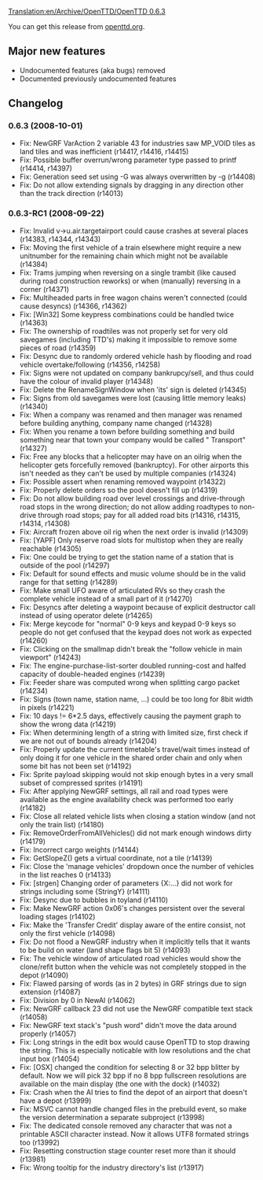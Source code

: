 [[Translation:en/Archive/OpenTTD/OpenTTD 0.6.3]]

{{en/Archive/OpenTTD/Navigation}}
{{en/Archive/OpenTTD/NaviPrevNext|prev=en/Archive/OpenTTD/OpenTTD 0.6.2|next=en/Archive/OpenTTD/OpenTTD 0.7.0|date=2008-10-01}}

You can get this release from [http://www.openttd.org/download-stable/0.6.3 openttd.org].


==Major new features==
* Undocumented features (aka bugs) removed
* Documented previously undocumented features

==Changelog==

===0.6.3 (2008-10-01)===

* Fix: NewGRF VarAction 2 variable 43 for industries saw MP_VOID tiles as land tiles and was inefficient (r14417, r14416, r14415)
* Fix: Possible buffer overrun/wrong parameter type passed to printf (r14414, r14397)
* Fix: Generation seed set using -G was always overwritten by -g (r14408)
* Fix: Do not allow extending signals by dragging in any direction other than the track direction {{en/Flyspray|2202}} (r14013)

===0.6.3-RC1 (2008-09-22)===

* Fix: Invalid v->u.air.targetairport could cause crashes at several places {{en/Flyspray|2300}} (r14383, r14344, r14343)
* Fix: Moving the first vehicle of a train elsewhere might require a new unitnumber for the remaining chain which might not be available (r14384) 
* Fix: Trams jumping when reversing on a single trambit (like caused during road construction reworks) or when (manually) reversing in a corner {{en/Flyspray|1852}} (r14371) 
* Fix: Multiheaded parts in free wagon chains weren't connected (could cause desyncs) (r14366, r14362) 
* Fix: [Win32] Some keypress combinations could be handled twice {{en/Flyspray|2206}} (r14363) 
* Fix: The ownership of roadtiles was not properly set for very old savegames (including TTD's) making it impossible to remove some pieces of road {{en/Flyspray|2311}} (r14359) 
* Fix: Desync due to randomly ordered vehicle hash by flooding and road vehicle overtake/following (r14356, r14258) 
* Fix: Signs were not updated on company bankrupcy/sell, and thus could have the colour of invalid player (r14348) 
* Fix: Delete the RenameSignWindow when 'its' sign is deleted (r14345) 
* Fix: Signs from old savegames were lost (causing little memory leaks) (r14340) 
* Fix: When a company was renamed and then manager was renamed before building anything, company name changed (r14328) 
* Fix: When you rename a town before building something and build something near that town your company would be called "<old townname> Transport" {{en/Flyspray|2251}} (r14327) 
* Fix: Free any blocks that a helicopter may have on an oilrig when the helicopter gets forcefully removed (bankruptcy). For other airports this isn't needed as they can't be used by multiple companies {{en/Flyspray|2241}} (r14324) 
* Fix: Possible assert when renaming removed waypoint (r14322) 
* Fix: Properly delete orders so the pool doesn't fill up (r14319) 
* Fix: Do not allow building road over level crossings and drive-through road stops in the wrong direction; do not allow adding roadtypes to non-drive through road stops; pay for all added road bits {{en/Flyspray|2268}} (r14316, r14315, r14314, r14308) 
* Fix: Aircraft frozen above oil rig when the next order is invalid {{en/Flyspray|2244}} (r14309) 
* Fix: [YAPF] Only reserve road slots for multistop when they are really reachable {{en/Flyspray|2294}} (r14305) 
* Fix: One could be trying to get the station name of a station that is outside of the pool (r14297) 
* Fix: Default for sound effects and music volume should be in the valid range for that setting {{en/Flyspray|2286}} (r14289) 
* Fix: Make small UFO aware of articulated RVs so they crash the complete vehicle instead of a small part of it (r14270) 
* Fix: Desyncs after deleting a waypoint because of explicit destructor call instead of using operator delete (r14265) 
* Fix: Merge keycode for "normal" 0-9 keys and keypad 0-9 keys so people do not get confused that the keypad does not work as expected {{en/Flyspray|2277}} (r14260) 
* Fix: Clicking on the smallmap didn't break the "follow vehicle in main viewport" {{en/Flyspray|2269}} (r14243) 
* Fix: The engine-purchase-list-sorter doubled running-cost and halfed capacity of double-headed engines {{en/Flyspray|2267}} (r14239) 
* Fix: Feeder share was computed wrong when splitting cargo packet (r14234) 
* Fix: Signs (town name, station name, ...) could be too long for 8bit width in pixels (r14221) 
* Fix: 10 days != 6*2.5 days, effectively causing the payment graph to show the wrong data (r14219) 
* Fix: When determining length of a string with limited size, first check if we are not out of bounds already (r14204) 
* Fix: Properly update the current timetable's travel/wait times instead of only doing it for one vehicle in the shared order chain and only when some bit has not been set {{en/Flyspray|2236}} (r14192) 
* Fix: Sprite payload skipping would not skip enough bytes in a very small subset of compressed sprites (r14191) 
* Fix: After applying NewGRF settings, all rail and road types were available as the engine availability check was performed too early (r14182) 
* Fix: Close all related vehicle lists when closing a station window (and not only the train list) (r14180) 
* Fix: RemoveOrderFromAllVehicles() did not mark enough windows dirty (r14179) 
* Fix: Incorrect cargo weights (r14144) 
* Fix: GetSlopeZ() gets a virtual coordinate, not a tile (r14139) 
* Fix: Close the 'manage vehicles' dropdown once the number of vehicles in the list reaches 0 {{en/Flyspray|2249}} (r14133) 
* Fix: [strgen] Changing order of parameters {X:...} did not work for strings including some {StringY} (r14111) 
* Fix: Desync due to bubbles in toyland (r14110) 
* Fix: Make NewGRF action 0x06's changes persistent over the several loading stages {{en/Flyspray|1986}} (r14102) 
* Fix: Make the 'Transfer Credit' display aware of the entire consist, not only the first vehicle (r14098) 
* Fix: Do not flood a NewGRF industry when it implicitly tells that it wants to be build on water (land shape flags bit 5) {{en/Flyspray|2230}} (r14093) 
* Fix: The vehicle window of articulated road vehicles would show the clone/refit button when the vehicle was not completely stopped in the depot (r14090) 
* Fix: Flawed parsing of words (as in 2 bytes) in GRF strings due to sign extension {{en/Flyspray|2228}} (r14087) 
* Fix: Division by 0 in NewAI {{en/Flyspray|2226}} (r14062) 
* Fix: NewGRF callback 23 did not use the NewGRF compatible text stack {{en/Flyspray|2224}} (r14058) 
* Fix: NewGRF text stack's "push word" didn't move the data around properly (r14057) 
* Fix: Long strings in the edit box would cause OpenTTD to stop drawing the string. This is especially noticable with low resolutions and the chat input box (r14054) 
* Fix: [OSX] changed the condition for selecting 8 or 32 bpp blitter by default. Now we will pick 32 bpp if no 8 bpp fullscreen resolutions are available on the main display (the one with the dock) (r14032) 
* Fix: Crash when the AI tries to find the depot of an airport that doesn't have a depot {{en/Flyspray|2190}} (r13999) 
* Fix: MSVC cannot handle changed files in the prebuild event, so make the version determination a separate subproject {{en/Flyspray|2004}} (r13998) 
* Fix: The dedicated console removed any character that was not a printable ASCII character instead. Now it allows UTF8 formated strings too {{en/Flyspray|2189}} (r13992) 
* Fix: Resetting construction stage counter reset more than it should (r13981) 
* Fix: Wrong tooltip for the industry directory's list {{en/Flyspray|2178}} (r13917)